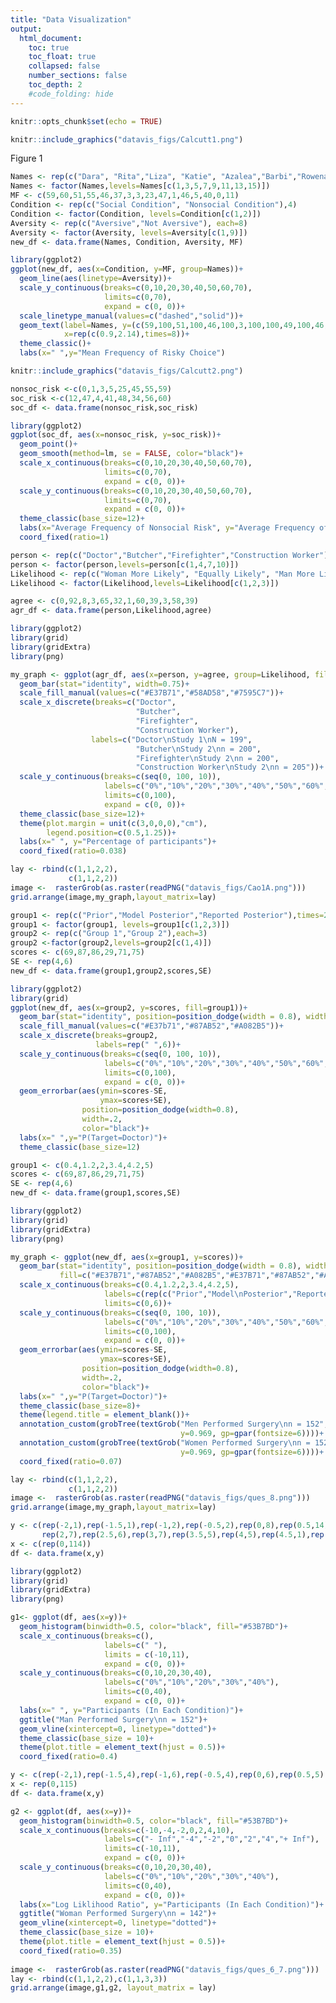 ```yaml
---
title: "Data Visualization"
output:
  html_document:
    toc: true
    toc_float: true
    collapsed: false
    number_sections: false
    toc_depth: 2
    #code_folding: hide
---
```


```r
knitr::opts_chunk$set(echo = TRUE)
```


```r
knitr::include_graphics("datavis_figs/Calcutt1.png")
```

Figure 1
```r
Names <- rep(c("Dara", "Rita","Liza", "Katie", "Azalea","Barbi","Rowena","Fiona"),each=2)
Names <- factor(Names,levels=Names[c(1,3,5,7,9,11,13,15)])
MF <- c(59,60,51,55,46,37,3,3,23,47,1,46,5,40,0,11)
Condition <- rep(c("Social Condition", "Nonsocial Condition"),4)
Condition <- factor(Condition, levels=Condition[c(1,2)])
Aversity <- rep(c("Aversive","Not Aversive"), each=8)
Aversity <- factor(Aversity, levels=Aversity[c(1,9)])
new_df <- data.frame(Names, Condition, Aversity, MF)

library(ggplot2)
ggplot(new_df, aes(x=Condition, y=MF, group=Names))+
  geom_line(aes(linetype=Aversity))+
  scale_y_continuous(breaks=c(0,10,20,30,40,50,60,70),
                     limits=c(0,70),
                     expand = c(0, 0))+
  scale_linetype_manual(values=c("dashed","solid"))+
  geom_text(label=Names, y=(c(59,100,51,100,46,100,3,100,100,49,100,46,100,40,100,11)),
            x=rep(c(0.9,2.14),times=8))+
  theme_classic()+
  labs(x=" ",y="Mean Frequency of Risky Choice")
```

```r
knitr::include_graphics("datavis_figs/Calcutt2.png")
```

```r
nonsoc_risk <-c(0,1,3,5,25,45,55,59)
soc_risk <-c(12,47,4,41,48,34,56,60)
soc_df <- data.frame(nonsoc_risk,soc_risk)

library(ggplot2)
ggplot(soc_df, aes(x=nonsoc_risk, y=soc_risk))+
  geom_point()+
  geom_smooth(method=lm, se = FALSE, color="black")+
  scale_x_continuous(breaks=c(0,10,20,30,40,50,60,70),
                     limits=c(0,70),
                     expand = c(0, 0))+
  scale_y_continuous(breaks=c(0,10,20,30,40,50,60,70),
                     limits=c(0,70),
                     expand = c(0, 0))+
  theme_classic(base_size=12)+
  labs(x="Average Frequency of Nonsocial Risk", y="Average Frequency of Social Risk")+
  coord_fixed(ratio=1)
```


```r
person <- rep(c("Doctor","Butcher","Firefighter","Construction Worker"),each=3)
person <- factor(person,levels=person[c(1,4,7,10)])
Likelihood <- rep(c("Woman More Likely", "Equally Likely", "Man More Likely"),times=4)
Likelihood <- factor(Likelihood,levels=Likelihood[c(1,2,3)])

agree <- c(0,92,8,3,65,32,1,60,39,3,58,39)
agr_df <- data.frame(person,Likelihood,agree)

library(ggplot2)
library(grid)
library(gridExtra)
library(png)

my_graph <- ggplot(agr_df, aes(x=person, y=agree, group=Likelihood, fill=Likelihood))+
  geom_bar(stat="identity", width=0.75)+
  scale_fill_manual(values=c("#E37B71","#58AD58","#7595C7"))+
  scale_x_discrete(breaks=c("Doctor",
                            "Butcher",
                            "Firefighter",
                            "Construction Worker"),
                  labels=c("Doctor\nStudy 1\nN = 199",
                            "Butcher\nStudy 2\nn = 200",
                            "Firefighter\nStudy 2\nn = 200",
                            "Construction Worker\nStudy 2\nn = 205"))+
  scale_y_continuous(breaks=c(seq(0, 100, 10)),
                     labels=c("0%","10%","20%","30%","40%","50%","60%","70%","80%","90%","100%"),
                     limits=c(0,100),
                     expand = c(0, 0))+
  theme_classic(base_size=12)+
  theme(plot.margin = unit(c(3,0,0,0),"cm"),
        legend.position=c(0.5,1.25))+
  labs(x=" ", y="Percentage of participants")+
  coord_fixed(ratio=0.038)

lay <- rbind(c(1,1,2,2),
             c(1,1,2,2))
image <-  rasterGrob(as.raster(readPNG("datavis_figs/Cao1A.png")))
grid.arrange(image,my_graph,layout_matrix=lay)
```

```r
group1 <- rep(c("Prior","Model Posterior","Reported Posterior"),times=2)
group1 <- factor(group1, levels=group1[c(1,2,3)])
group2 <- rep(c("Group 1","Group 2"),each=3)
group2 <-factor(group2,levels=group2[c(1,4)])
scores <- c(69,87,86,29,71,75)
SE <- rep(4,6)
new_df <- data.frame(group1,group2,scores,SE)

library(ggplot2)
library(grid)
ggplot(new_df, aes(x=group2, y=scores, fill=group1))+
  geom_bar(stat="identity", position=position_dodge(width = 0.8), width = 0.7)+
  scale_fill_manual(values=c("#E37b71","#87AB52","#A082B5"))+
  scale_x_discrete(breaks=group2,
                   labels=rep(" ",6))+
  scale_y_continuous(breaks=c(seq(0, 100, 10)),
                     labels=c("0%","10%","20%","30%","40%","50%","60%","70%","80%","90%","100%"),
                     limits=c(0,100),
                     expand = c(0, 0))+
  geom_errorbar(aes(ymin=scores-SE,
                    ymax=scores+SE),
                position=position_dodge(width=0.8),
                width=.2,
                color="black")+
  labs(x=" ",y="P(Target=Doctor)")+
  theme_classic(base_size=12)
```

```r
group1 <- c(0.4,1.2,2,3.4,4.2,5)
scores <- c(69,87,86,29,71,75)
SE <- rep(4,6)
new_df <- data.frame(group1,scores,SE)

library(ggplot2)
library(grid)
library(gridExtra)
library(png)

my_graph <- ggplot(new_df, aes(x=group1, y=scores))+
  geom_bar(stat="identity", position=position_dodge(width = 0.8), width = 0.7,
           fill=c("#E37B71","#87AB52","#A082B5","#E37B71","#87AB52","#A082B5"))+
  scale_x_continuous(breaks=c(0.4,1.2,2,3.4,4.2,5),
                     labels=c(rep(c("Prior","Model\nPosterior","Reported\nPosterior"),times=2)),
                     limits=c(0,6))+
  scale_y_continuous(breaks=c(seq(0, 100, 10)),
                     labels=c("0%","10%","20%","30%","40%","50%","60%","70%","80%","90%","100%"),
                     limits=c(0,100),
                     expand = c(0, 0))+
  geom_errorbar(aes(ymin=scores-SE,
                    ymax=scores+SE),
                position=position_dodge(width=0.8),
                width=.2,
                color="black")+
  labs(x=" ",y="P(Target=Doctor)")+
  theme_classic(base_size=8)+
  theme(legend.title = element_blank())+
  annotation_custom(grobTree(textGrob("Men Performed Surgery\nn = 152", x=0.22,
                                      y=0.969, gp=gpar(fontsize=6))))+
  annotation_custom(grobTree(textGrob("Women Performed Surgery\nn = 152", x=.68,
                                      y=0.969, gp=gpar(fontsize=6))))+
  coord_fixed(ratio=0.07)

lay <- rbind(c(1,1,2,2),
             c(1,1,2,2))
image <-  rasterGrob(as.raster(readPNG("datavis_figs/ques_8.png")))
grid.arrange(image,my_graph,layout_matrix=lay)

```


```r
y <- c(rep(-2,1),rep(-1.5,1),rep(-1,2),rep(-0.5,2),rep(0,8),rep(0.5,14),rep(1,14),rep(1.5,13),
       rep(2,7),rep(2.5,6),rep(3,7),rep(3.5,5),rep(4,5),rep(4.5,1),rep(10,28))
x <- c(rep(0,114))
df <- data.frame(x,y)

library(ggplot2)
library(grid)
library(gridExtra)
library(png)

g1<- ggplot(df, aes(x=y))+
  geom_histogram(binwidth=0.5, color="black", fill="#53B7BD")+
  scale_x_continuous(breaks=c(),
                     labels=c(" "),
                     limits = c(-10,11), 
                     expand = c(0, 0))+
  scale_y_continuous(breaks=c(0,10,20,30,40),
                     labels=c("0%","10%","20%","30%","40%"),
                     limits=c(0,40),
                     expand = c(0, 0))+
  labs(x=" ", y="Participants (In Each Condition)")+
  ggtitle("Man Performed Surgery\nn = 152")+
  geom_vline(xintercept=0, linetype="dotted")+
  theme_classic(base_size = 10)+
  theme(plot.title = element_text(hjust = 0.5))+
  coord_fixed(ratio=0.4)

y <- c(rep(-2,1),rep(-1.5,4),rep(-1,6),rep(-0.5,4),rep(0,6),rep(0.5,5),rep(1,7),rep(1.5,8),rep(2,16),rep(2.5,9),rep(3,3),rep(3.5,4),rep(4,2),rep(10,40))
x <- rep(0,115)
df <- data.frame(x,y)

g2 <- ggplot(df, aes(x=y))+
  geom_histogram(binwidth=0.5, color="black", fill="#53B7BD")+
  scale_x_continuous(breaks=c(-10,-4,-2,0,2,4,10),
                     labels=c("- Inf","-4","-2","0","2","4","+ Inf"),
                     limits=c(-10,11),
                     expand = c(0, 0))+
  scale_y_continuous(breaks=c(0,10,20,30,40),
                     labels=c("0%","10%","20%","30%","40%"),
                     limits=c(0,40),
                     expand = c(0, 0))+
  labs(x="Log Liklihood Ratio", y="Participants (In Each Condition)")+
  ggtitle("Woman Performed Surgery\nn = 142")+
  geom_vline(xintercept=0, linetype="dotted")+
  theme_classic(base_size = 10)+
  theme(plot.title = element_text(hjust = 0.5))+
  coord_fixed(ratio=0.35)
  
image <-  rasterGrob(as.raster(readPNG("datavis_figs/ques_6_7.png")))
lay <- rbind(c(1,1,2,2),c(1,1,3,3))
grid.arrange(image,g1,g2, layout_matrix = lay)
```

